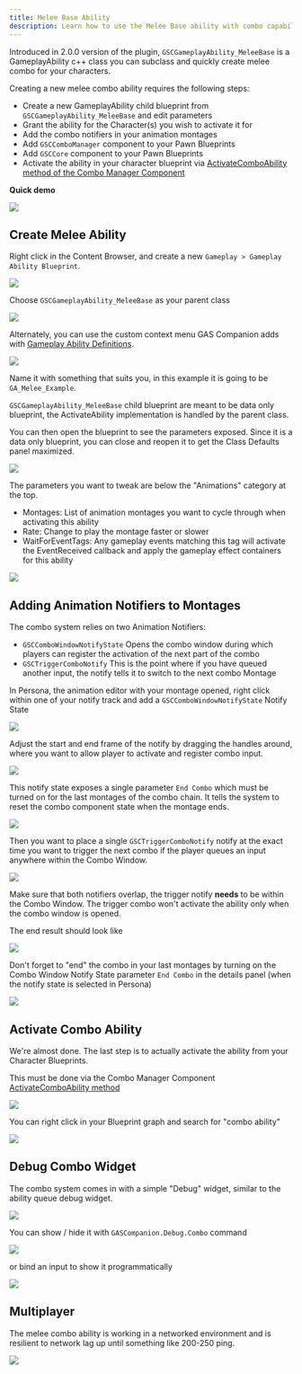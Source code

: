 ```yaml
---
title: Melee Base Ability
description: Learn how to use the Melee Base ability with combo capabilities GAS Companion provides
---
```


Introduced in 2.0.0 version of the plugin, `GSCGameplayAbility_MeleeBase` is a GameplayAbility c++ class you can subclass and quickly create melee combo for your characters.

Creating a new melee combo ability requires the following steps:

- Create a new GameplayAbility child blueprint from `GSCGameplayAbility_MeleeBase` and edit parameters
- Grant the ability for the Character(s) you wish to activate it for
- Add the combo notifiers in your animation montages
- Add `GSCComboManager` component to your Pawn Blueprints
- Add `GSCCore` component to your Pawn Blueprints
- Activate the ability in your character blueprint via [ActivateComboAbility method of the Combo Manager Component](/api/gsc-combo-manager-component#activatecomboability)

**Quick demo**

![](combo.gif)

## Create Melee Ability

Right click in the Content Browser, and create a new `Gameplay > Gameplay Ability Blueprint`.

![](new_ga.png)

Choose `GSCGameplayAbility_MeleeBase` as your parent class

![](melee_parent_ga.png)

Alternately, you can use the custom context menu GAS Companion adds with [Gameplay Ability Definitions](/gameplay-ability-definitions).

![](new_ga_contextmenu.png)

Name it with something that suits you, in this example it is going to be `GA_Melee_Example`.

`GSCGameplayAbility_MeleeBase` child blueprint are meant to be data only blueprint, the ActivateAbility implementation is handled by the parent class.

You can then open the blueprint to see the parameters exposed. Since it is a data only blueprint, you can close and reopen it to get the Class Defaults panel maximized.

![](melee_blueprint_window.png)

The parameters you want to tweak are below the "Animations" category at the top.

- Montages: List of animation montages you want to cycle through when activating this ability
- Rate: Change to play the montage faster or slower
- WaitForEventTags: Any gameplay events matching this tag will activate the EventReceived callback and apply the gameplay effect containers for this ability

![](countess_melee_example.png)

## Adding Animation Notifiers to Montages

The combo system relies on two Animation Notifiers:

- `GSCComboWindowNotifyState` Opens the combo window during which players can register the activation of the next part of the combo
- `GSCTriggerComboNotify` This is the point where if you have queued another input, the notify tells it to switch to the next combo
Montage

In Persona, the animation editor with your montage opened, right click within one of your notify track and add a `GSCComboWindowNotifyState` Notify State

![](persona_add_combo_window.png)

Adjust the start and end frame of the notify by dragging the handles around, where you want to allow player to activate and register combo input.

![](persona_combo_window_state.png)

This notify state exposes a single parameter `End Combo` which must be turned on for the last montages of the combo chain. It tells the system to reset the combo component state when the montage ends.

![](combo_window_param.png)

Then you want to place a single `GSCTriggerComboNotify` notify at the exact time you want to trigger the next combo if the player queues an input anywhere within the Combo Window.

![](add_trigger_combo_notify.png)

Make sure that both notifiers overlap, the trigger notify **needs** to be within the Combo Window. The trigger combo won't activate the ability only when the combo window is opened.

The end result should look like

![](trigger_combo_notify.png)

Don't forget to "end" the combo in your last montages by turning on the Combo Window Notify State parameter `End Combo` in the details panel (when the notify state is selected in Persona)

![](persona_end_combo_window.png)

## Activate Combo Ability

We're almost done. The last step is to actually activate the ability from your Character Blueprints.

This must be done via the Combo Manager Component [ActivateComboAbility method](/api/gsc-combo-manager-component#activatecomboability)

![](activate_combo_ability.png)

You can right click in your Blueprint graph and search for "combo ability"

![](context_menu_activate_combo_ability.png)

## Debug Combo Widget

The combo system comes in with a simple "Debug" widget, similar to the ability queue debug widget.

![](combo.gif)

You can show / hide it with `GASCompanion.Debug.Combo` command

![](debug_widget_command_v3.png)

or bind an input to show it programmatically

![](input_combo_debug_widget.png)

## Multiplayer

The melee combo ability is working in a networked environment and is resilient to network lag up until something like 200-250 ping.

![](Melee_Combo_Ability_network_test.gif)

